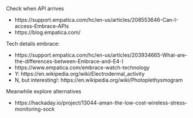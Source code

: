 
Check when API arrives

- https://support.empatica.com/hc/en-us/articles/208553646-Can-I-access-Embrace-APIs
- https://blog.empatica.com/

Tech details embrace: 

- https://support.empatica.com/hc/en-us/articles/203934665-What-are-the-differences-between-Embrace-and-E4-)
- https://www.empatica.com/embrace-watch-technology 
- Y: https://en.wikipedia.org/wiki/Electrodermal_activity 
- N, but interesting!: https://en.wikipedia.org/wiki/Photoplethysmogram

Meanwhile explore alternatives

- https://hackaday.io/project/13044-aman-the-low-cost-wireless-stress-monitoring-sock
